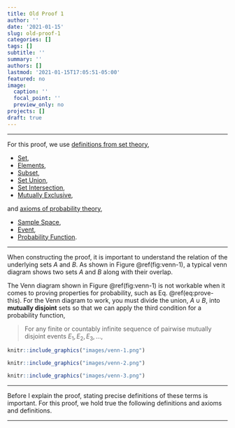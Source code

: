 ```yaml
---
title: Old Proof 1
author: ''
date: '2021-01-15'
slug: old-proof-1
categories: []
tags: []
subtitle: ''
summary: ''
authors: []
lastmod: '2021-01-15T17:05:51-05:00'
featured: no
image:
  caption: ''
  focal_point: ''
  preview_only: no
projects: []
draft: true
---
```



----

For this proof, we use [definitions from set theory](/set-theory/definitions-in-set-theory/),

 - [Set](/set-theory/definitions-in-set-theory/#def:set),
 - [Elements](/set-theory/definitions-in-set-theory/#def:elements),
 - [Subset](/set-theory/definitions-in-set-theory/#def:subset),
 - [Set Union](/set-theory/definitions-in-set-theory/#def:set-union),
 - [Set Intersection](/set-theory/definitions-in-set-theory/#def:set-intersection),
 - [Mutually Exclusive](/set-theory/definitions-in-set-theory/#def:mutually-exclusive),
 
and [axioms of probability theory](/set-theory/axioms-of-probability-theory/),

 - [Sample Space](/set-theory/axioms-of-probability-theory/#def:probability-space),
 - [Event](/set-theory/axioms-of-probability-theory/#def:probability-space),
 - [Probability Function](/set-theory/axioms-of-probability-theory/#def:probability-function).
 
----

When constructing the proof, it is important to understand the relation of the underlying sets $A$ and $B$. As shown in Figure \@ref(fig:venn-1), a typical venn diagram shows two sets $A$ and $B$ along with their overlap.

The Venn diagram shown in Figure \@ref(fig:venn-1) is not workable when it comes to proving properties for probability, such as Eq. \@ref(eq:prove-this). For the Venn diagram to work, you must divide the union, $A \cup B$, into **mutually disjoint** sets so that we can apply the third condition for a probability function,

> For any finite or countably infinite sequence  of pairwise  mutually disjoint events $E_1, E_2, E_3, ...,$
>  
>   \begin{equation}
>   Pr \left( \bigcup_{i \ge 1}E_i \right) = \sum_{i \ge 1} Pr(E_i).
>   \end{equation}

```r
knitr::include_graphics("images/venn-1.png")
```

```r
knitr::include_graphics("images/venn-2.png")
```

```r
knitr::include_graphics("images/venn-3.png")
```

----

Before I explain the proof, stating precise definitions of these terms is important. For this proof, we hold true the following definitions and axioms and definitions.

----
